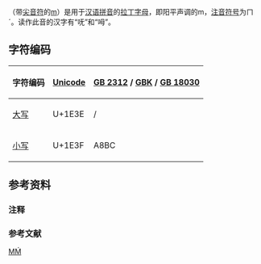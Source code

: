 {{expand|time=2011-01-16T10:52:05+00:00}}
{{Infobox alphabet|alphabet=拉丁|uuc=1E3E|ulc=1E3F}}

{{Unicode|'''Ḿ''', '''ḿ'''}}（带[[尖音符|尖音符]]的[[m|m]]）是用于[[汉语拼音|汉语拼音]]的[[拉丁字母|拉丁字母]]，即阳平声调的m，[[注音符号|注音符号]]为ㄇˊ。{{参考|1={{Cite book|author=中国社会科学院语言研究所词典编辑室|title=现代汉语词典|url=https://archive.org/details/xiandaihanyucidi0005unse|publisher=商务印书馆|date=2005年|pages=[https://archive.org/details/xiandaihanyucidi0005unse/page/905 905]|ISBN=7-100-04385-9|language=zh-cn}}}}读作此音的汉字有“呒”和“呣”。

== 字符编码 ==
{| class="wikitable"
!字符编码!![[Unicode|Unicode]]!![[GB_2312|GB 2312]]{{备注|1=附錄於若干字模集，但 GB2312 本身未修訂}} / [[GBK|GBK]] / [[GB_18030|GB 18030]]
|-
|[[大写字母|大写]] {{Unicode|Ḿ}}||U+1E3E||/
|-
|[[小写字母|小写]] {{Unicode|ḿ}}||U+1E3F||A8BC
|}

== 参考资料 ==
=== 注释 ===
{{注表脚}}

=== 参考文献 ===
{{参表脚}}

{{writingsystem-stub}}
{{Latin alphabet}}

[[Category:衍生拉丁字母|MḾ]]